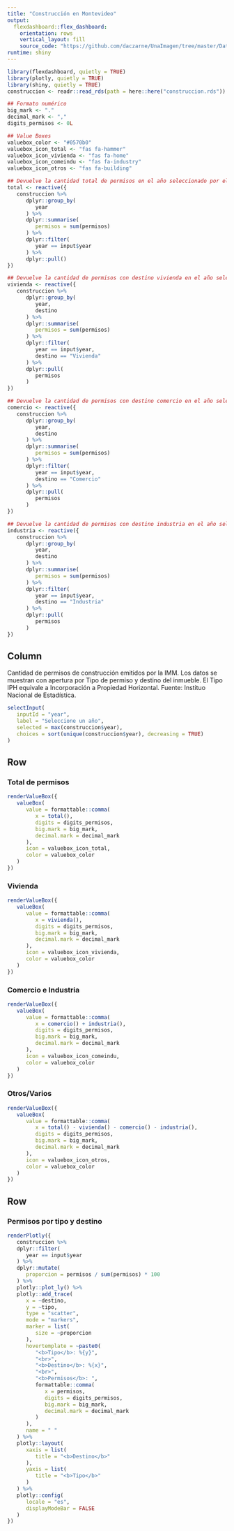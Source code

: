 ```yaml
---
title: "Construcción en Montevideo"
output: 
  flexdashboard::flex_dashboard:
    orientation: rows
    vertical_layout: fill
    source_code: "https://github.com/daczarne/UnaImagen/tree/master/DataBases/Construccion"
runtime: shiny
---
```


<link rel="stylesheet" href="https://use.fontawesome.com/releases/v5.6.0/css/all.css">

```r
library(flexdashboard, quietly = TRUE)
library(plotly, quietly = TRUE)
library(shiny, quietly = TRUE)
construccion <- readr::read_rds(path = here::here("construccion.rds"))
```

```r
## Formato numérico
big_mark <- "."
decimal_mark <- ","
digits_permisos <- 0L

## Value Boxes
valuebox_color <- "#0570b0"
valuebox_icon_total <- "fas fa-hammer"
valuebox_icon_vivienda <- "fas fa-home"
valuebox_icon_comeindu <- "fas fa-industry"
valuebox_icon_otros <- "fas fa-building"
```

```r
## Devuelve la cantidad total de permisos en el año seleccionado por el usuario
total <- reactive({
   construccion %>% 
      dplyr::group_by(
         year
      ) %>% 
      dplyr::summarise(
         permisos = sum(permisos)
      ) %>% 
      dplyr::filter(
         year == input$year
      ) %>% 
      dplyr::pull()
})

## Devuelve la cantidad de permisos con destino vivienda en el año seleccionado por el usuario
vivienda <- reactive({
   construccion %>% 
      dplyr::group_by(
         year,
         destino
      ) %>% 
      dplyr::summarise(
         permisos = sum(permisos)
      ) %>% 
      dplyr::filter(
         year == input$year,
         destino == "Vivienda"
      ) %>% 
      dplyr::pull(
         permisos
      )
})

## Devuelve la cantidad de permisos con destino comercio en el año seleccionado por el usuario
comercio <- reactive({
   construccion %>% 
      dplyr::group_by(
         year,
         destino
      ) %>% 
      dplyr::summarise(
         permisos = sum(permisos)
      ) %>% 
      dplyr::filter(
         year == input$year,
         destino == "Comercio"
      ) %>% 
      dplyr::pull(
         permisos
      )
})

## Devuelve la cantidad de permisos con destino industria en el año seleccionado por el usuario
industria <- reactive({
   construccion %>% 
      dplyr::group_by(
         year,
         destino
      ) %>% 
      dplyr::summarise(
         permisos = sum(permisos)
      ) %>% 
      dplyr::filter(
         year == input$year,
         destino == "Industria"
      ) %>% 
      dplyr::pull(
         permisos
      )
})

```

Column {.sidebar}
-----------------------------------------------------------------------

Cantidad de permisos de construcción emitidos por la IMM. Los datos se muestran con apertura por Tipo de permiso y destino del inmueble. El Tipo IPH equivale a Incorporación a Propiedad Horizontal. Fuente: Instituo Nacional de Estadística.

```r
selectInput(
   inputId = "year",
   label = "Seleccione un año",
   selected = max(construccion$year),
   choices = sort(unique(construccion$year), decreasing = TRUE)
)
```

Row {data-width=100}
-----------------------------------------------------------------------

### Total de permisos

```r
renderValueBox({
   valueBox(
      value = formattable::comma(
         x = total(),
         digits = digits_permisos,
         big.mark = big_mark,
         decimal.mark = decimal_mark
      ),
      icon = valuebox_icon_total,
      color = valuebox_color
   )
})
```

### Vivienda

```r
renderValueBox({
   valueBox(
      value = formattable::comma(
         x = vivienda(),
         digits = digits_permisos,
         big.mark = big_mark,
         decimal.mark = decimal_mark
      ),
      icon = valuebox_icon_vivienda,
      color = valuebox_color
   )
})
```

### Comercio e Industria

```r
renderValueBox({
   valueBox(
      value = formattable::comma(
         x = comercio() + industria(),
         digits = digits_permisos,
         big.mark = big_mark,
         decimal.mark = decimal_mark
      ),
      icon = valuebox_icon_comeindu,
      color = valuebox_color
   )
})
```

### Otros/Varios

```r
renderValueBox({
   valueBox(
      value = formattable::comma(
         x = total() - vivienda() - comercio() - industria(),
         digits = digits_permisos,
         big.mark = big_mark,
         decimal.mark = decimal_mark
      ),
      icon = valuebox_icon_otros,
      color = valuebox_color
   )
})
```


Row {data-width=450}
-----------------------------------------------------------------------

### Permisos por tipo y destino

```r
renderPlotly({
   construccion %>% 
   dplyr::filter(
      year == input$year
   ) %>% 
   dplyr::mutate(
      proporcion = permisos / sum(permisos) * 100
   ) %>% 
   plotly::plot_ly() %>% 
   plotly::add_trace(
      x = ~destino,
      y = ~tipo,
      type = "scatter",
      mode = "markers",
      marker = list(
         size = ~proporcion
      ),
      hovertemplate = ~paste0(
         "<b>Tipo</b>: %{y}",
         "<br>",
         "<b>Destino</b>: %{x}",
         "<br>",
         "<b>Permisos</b>: ",
         formattable::comma(
            x = permisos,
            digits = digits_permisos,
            big.mark = big_mark,
            decimal.mark = decimal_mark
         )
      ),
      name = " "
   ) %>% 
   plotly::layout(
      xaxis = list(
         title = "<b>Destino</b>"
      ),
      yaxis = list(
         title = "<b>Tipo</b>"
      )
   ) %>% 
   plotly::config(
      locale = "es",
      displayModeBar = FALSE
   )
})
```

